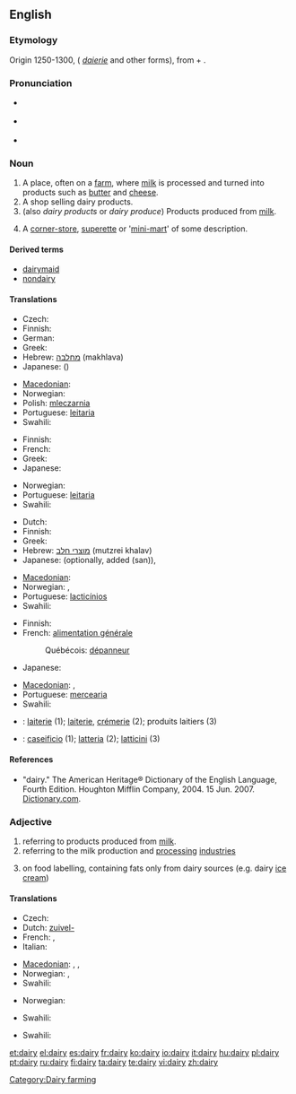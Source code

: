 ==English==

{{wikipedia}}

===Etymology===
Origin 1250-1300, ({{etyl|enm}} ''[[daierie]]'' and other forms), from {{term|dey||dairymaid}} + {{term|-ery}}.

===Pronunciation===
* {{a|British}} {{IPA|/ˈdɛəɹi/}}
* {{a|US}} {{IPA|/'dæɻɪ/}}
* {{rhymes|ɛəri}}

===Noun===
{{en-noun|dair|ies}}

# A place, often on a [[farm]], where [[milk]] is processed and turned into products such as [[butter]] and [[cheese]].
# A shop selling dairy products.
# (also ''dairy products'' or ''dairy produce'') Products produced from [[milk]].
# {{NZ}} A [[corner-store]], [[superette]] or '[[mini-mart]]' of some description.

====Derived terms====
* [[dairymaid]]
* [[nondairy]]

====Translations====
{{trans-top|place, where milk is processed}}
* Czech: {{t+|cs|mlékárna|f}}
* Finnish: {{t-|fi|meijeri}}
* German: {{t+|de|Molkerei|f}}
* Greek: {{t+|el|γαλακτοκομείο|n|sc=Grek}}
* Hebrew: [[מחלבה]] (makhlava) {{f}}
* Japanese: {{t|ja|牧場|tr=bokujō|sc=Jpan}} ({{t|ja|ぼくじょう|sc=Jpan}})
{{trans-mid}}
* [[Macedonian]]: {{t|mk|млекарница|f|tr=mlekárnica|sc=Cyrl|xs=Macedonian}}
* Norwegian: {{t-|no|meieri|n}}
* Polish: [[mleczarnia]] {{f}}
* Portuguese: [[leitaria]] {{f}}
* Swahili: {{t|sw|shajara|xs=Swahili}}
{{trans-bottom}}

{{trans-top|shop selling dairy products}}
* Finnish: {{t+|fi|maitokauppa}}
* French: {{t+|fr|crémerie}}
* Greek: {{t+|el|γαλακτοπωλείο|n|sc=Grek}}
* Japanese: {{t|ja|日用雑貨店|tr=nichiyōzakkaten|sc=Jpan}}
{{trans-mid}}
* Norwegian: {{t-|no|melkebutikk|m}}
* Portuguese: [[leitaria]] {{f}}
* Swahili: {{t|sw|shajara|xs=Swahili}}
{{trans-bottom}}

{{trans-top|products produced from milk}}
* Dutch: {{t+|nl|zuivel|m}}
* Finnish: {{t-|fi|maitotuote|p|alt=maitotuotteet}}
* Greek: {{t+|el|γαλακτοκομικά|n|p|sc=Grek}}
* Hebrew: [[מוצרי חלב]] (mutzrei khalav) {{m|p}}
* Japanese: {{t|ja|牛乳屋|tr=gyūnyūya|sc=Jpan}} (optionally, added {{Jpan|さん}} (san)), {{t|ja|牛乳販売店|tr=gyūnyūhanbaiten|sc=Jpan}}
{{trans-mid}}
* [[Macedonian]]: {{t|mk|млечни производи|m|p|tr=mléčni proízvodi|sc=Cyrl|xs=Macedonian}}
* Norwegian: {{t-|no|meieriprodukter|n}}, {{t-|no|melkeprodukter|n}}
* Portuguese: [[lacticínios]] {{p}}
* Swahili: {{t|sw|shajara|xs=Swahili}}
{{trans-bottom}}

{{trans-top|corner-store, superette or 'mini-mart' of some description}}
* Finnish: {{t-|fi|lähikauppa}}
* French: [[alimentation générale]] {{f}}
*: Québécois: [[dépanneur]] {{m}}
* Japanese: {{t+|ja|コンビニ|tr=konbini|sc=Jpan}}
{{trans-mid}}
* [[Macedonian]]: {{t|mk|гранап|m|tr=gránap|sc=Cyrl|xs=Macedonian}},  {{t|mk|бакалница|f|tr=bakálnica|sc=Cyrl|xs=Macedonian}}
* Portuguese: [[mercearia]] {{f}}
* Swahili: {{t|sw|shajara|xs=Swahili}}
{{trans-bottom}}

{{checktrans-top|to be checked}}
* {{ttbc|French}}: [[laiterie]] {{f}} (1); [[laiterie]], [[crémerie]] (2); produits laitiers {{m}} {{p}} (3)
* {{ttbc|Italian}}: [[caseificio]] {{m}} (1); [[latteria]] {{f}} (2); [[latticini]] {{m}} {{p}} (3)
{{trans-mid}}
{{trans-bottom}}

====References====
* "dairy." The American Heritage® Dictionary of the English Language, Fourth Edition. Houghton Mifflin Company, 2004. 15 Jun. 2007.  [http://dictionary.reference.com/browse/dairy Dictionary.com].

===Adjective===
{{en-adj|-}}

# referring to products produced from [[milk]].
# referring to the milk production and [[processing]] [[industries]]
# {{British}} on food labelling, containing fats only from dairy sources (e.g. dairy [[ice cream]])

====Translations====
{{trans-top|referring to products produced from milk}}
* Czech: {{t+|cs|mléčný|m}}
* Dutch: [[zuivel-]]
* French: {{t+|fr|laitier|m}}, {{t+|fr|laitière|f}}
* Italian: {{t-|it|caseario}}
{{trans-mid}}
* [[Macedonian]]: {{t|mk|млечен|m|tr=mléčen|sc=Cyrl|xs=Macedonian}},  {{t|mk|млечна|f|tr=mléčna|sc=Cyrl|xs=Macedonian}},  {{t|mk|млечно|n|tr=mléčno|sc=Cyrl|xs=Macedonian}}
* Norwegian: {{t-|no|meieri-}}, {{t-|no|melke-}}
* Swahili: {{t|sw|shajara|xs=Swahili}}
{{trans-bottom}}

{{trans-top|referring to the milk production and processing industries}}
* Norwegian: {{t-|no|meieri-}}
{{trans-mid}}
* Swahili: {{t|sw|shajara|xs=Swahili}}
{{trans-bottom}}

{{trans-top|on food labelling, containing fats only from dairy sources}}
* Swahili: {{t|sw|shajara|xs=Swahili}}
{{trans-mid}}
{{trans-bottom}}

[[Category:Dairy farming]]

[[et:dairy]]
[[el:dairy]]
[[es:dairy]]
[[fr:dairy]]
[[ko:dairy]]
[[io:dairy]]
[[it:dairy]]
[[hu:dairy]]
[[pl:dairy]]
[[pt:dairy]]
[[ru:dairy]]
[[fi:dairy]]
[[ta:dairy]]
[[te:dairy]]
[[vi:dairy]]
[[zh:dairy]]